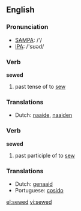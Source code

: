 ==English==

===Pronunciation===
*[[w:SAMPA|SAMPA]]: /'/
*[[w:IPA|IPA]]: /'sʊəd/

===Verb===
'''sewed'''

# past tense of to [[sew]]

===Translations===
*Dutch: [[naaide]], [[naaiden]]

===Verb===
'''sewed'''

# past participle of to [[sew]]

===Translations===
*Dutch: [[genaaid]]
*Portuguese: [[cosido]]

[[el:sewed]]
[[vi:sewed]]